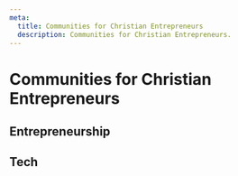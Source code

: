 ```yaml
---
meta:
  title: Communities for Christian Entrepreneurs
  description: Communities for Christian Entrepreneurs.
---
```




# Communities for Christian Entrepreneurs

## Entrepreneurship

<ResourceGrid>
  <ResourceCard 
    resource={{
      title: "Faith Driven Entrepreneur",
      description: "Helping Christ-following entrepreneurs find their community and fulfill their God-given call to create.",
      category: "Entrepreneurship",
      tags: ["Business"],
      link: "https://www.faithdrivenentrepreneur.org/",
      imageUrl: "https://cdn-images-3.listennotes.com/podcasts/faith-driven-entrepreneur-faith-driven-media-sPDSqceQnFV-mT_ZXG8hpVK.1400x1400.jpg"
    }}
    />
</ResourceGrid>

## Tech

<ResourceGrid>
  <ResourceCard 
    resource={{
      title: "FaithTech",
      description: "Bridging the Gap Between Faith and Technology",
      category: "Tech",
      tags: [],
      link: "https://faithtech.com/",
      imageUrl: "https://www.missioncentral.ca/assets/images/logos/_355x355_fit_center-center_75_none/faithtech-logo.png"
    }}
    />
  <ResourceCard 
    resource={{
      title: "Christians in Tech",
      description: "A Slack community for Christians in tech",
      category: "Tech",
      tags: [],
      link: "https://cit.chat/invitation",
      imageUrl: "https://avatars.slack-edge.com/2021-03-01/1794086285703_173f8a3b344fca8121fd_102.jpg"
    }}
    />
  <ResourceCard 
    resource={{
      title: "Reformed Devs",
      description: "A Discord community for Reformed-ish developers",
      category: "Tech",
      tags: [],
      link: "https://discord.gg/fKcJVvjPCq",
      imageUrl: "https://avatars.githubusercontent.com/u/17342329?s=200&v=4"
    }}
    />
</ResourceGrid>